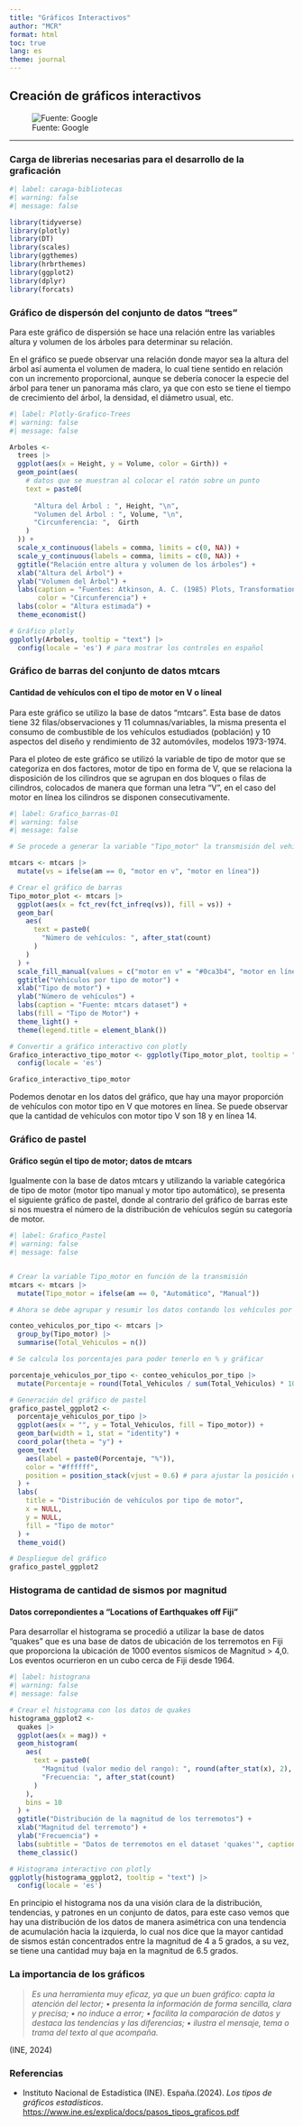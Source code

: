 ---
title: "Gráficos Interactivos"
author: "MCR"
format: html
toc: true
lang: es
theme: journal
---

## Creación de gráficos interactivos  

![Fuente: Google](https://enlinea.santotomas.cl/web/wp-content/uploads/sites/2/2016/09/programar-en-r-744x465.jpg)

---
### Carga de librerias necesarias para el desarrollo de la graficación

```{r}
#| label: caraga-bibliotecas
#| warning: false
#| message: false

library(tidyverse)
library(plotly)
library(DT)
library(scales)
library(ggthemes)
library(hrbrthemes)
library(ggplot2)
library(dplyr)
library(forcats)

```

### Gráfico de dispersón del conjunto de datos "trees"
Para este gráfico de dispersión se hace una relación entre las variables altura y volumen de los árboles para determinar su relación.  

En el gráfico se puede observar una relación donde mayor sea la altura del árbol así aumenta el volumen de madera, lo cual tiene sentido en relación con un incremento proporcional, aunque se debería conocer la especie del árbol para tener un panorama más claro, ya que con esto se tiene el tiempo de crecimiento del árbol, la densidad, el diámetro usual, etc.


```{r}
#| label: Plotly-Grafico-Trees
#| warning: false
#| message: false

Arboles <- 
  trees |>
  ggplot(aes(x = Height, y = Volume, color = Girth)) +
  geom_point(aes(
    # datos que se muestran al colocar el ratón sobre un punto
    text = paste0(
      
      "Altura del Árbol : ", Height, "\n",
      "Volumen del Árbol : ", Volume, "\n", 
      "Circunferencia: ",  Girth
    )
  )) +
  scale_x_continuous(labels = comma, limits = c(0, NA)) +
  scale_y_continuous(labels = comma, limits = c(0, NA)) +
  ggtitle("Relación entre altura y volumen de los árboles") +
  xlab("Altura del Árbol") +
  ylab("Volumen del Árbol") +
  labs(caption = "Fuentes: Atkinson, A. C. (1985) Plots, Transformations and Regression. Oxford University Press.",
       color = "Circunferencia") +
  labs(color = "Altura estimada") +
  theme_economist()

# Gráfico plotly
ggplotly(Arboles, tooltip = "text") |> 
  config(locale = 'es') # para mostrar los controles en español
```

### Gráfico de barras del conjunto de datos mtcars

#### Cantidad  de vehículos con el tipo de motor en V o líneal

Para este gráfico se utilizo la base de datos “mtcars”. Esta base de datos tiene 32 filas/observaciones y 11 columnas/variables, la misma presenta el consumo de combustible de los vehículos estudiados (población) y 10 aspectos del diseño y rendimiento de 32 automóviles, modelos 1973-1974.  

Para el ploteo de este gráfico se utilizó la variable de tipo de motor que se categoriza en dos factores, motor de tipo en forma de V, que se relaciona la disposición de los cilindros que se agrupan en dos bloques o filas de cilindros, colocados de manera que forman una letra "V", en el caso del motor en línea los cilindros se disponen consecutivamente. 


```{r}
#| label: Grafico_barras-01
#| warning: false
#| message: false

# Se procede a generar la variable "Tipo_motor" la transmisión del vehículo

mtcars <- mtcars |>
  mutate(vs = ifelse(am == 0, "motor en v", "motor en línea"))

# Crear el gráfico de barras
Tipo_motor_plot <- mtcars |>
  ggplot(aes(x = fct_rev(fct_infreq(vs)), fill = vs)) + 
  geom_bar(
    aes(
      text = paste0(
        "Número de vehículos: ", after_stat(count)
      )
    )
  ) +
  scale_fill_manual(values = c("motor en v" = "#0ca3b4", "motor en línea" = "#f76ccf")) +
  ggtitle("Vehículos por tipo de motor") +
  xlab("Tipo de motor") +
  ylab("Número de vehículos") +
  labs(caption = "Fuente: mtcars dataset") +
  labs(fill = "Tipo de Motor") +
  theme_light() +
  theme(legend.title = element_blank()) 

# Convertir a gráfico interactivo con plotly
Grafico_interactivo_tipo_motor <- ggplotly(Tipo_motor_plot, tooltip = "text") |>
  config(locale = 'es')

Grafico_interactivo_tipo_motor
```
Podemos denotar en los datos del gráfico, que hay una mayor proporción de vehículos con motor tipo en V que motores en línea. Se puede observar que la cantidad de vehículos con motor tipo V son 18 y en línea 14.  


### Gráfico de pastel

#### Gráfico según el tipo de motor; datos de mtcars

Igualmente con la base de datos mtcars y utilizando la variable categórica de tipo de motor (motor tipo manual y motor tipo automático), se presenta el siguiente gráfico de pastel, donde al contrario del gráfico de barras este si nos muestra el número de la distribución de vehículos según su categoría de motor.

```{r}
#| label: Grafico_Pastel
#| warning: false
#| message: false


# Crear la variable Tipo_motor en función de la transmisión
mtcars <- mtcars |>
  mutate(Tipo_motor = ifelse(am == 0, "Automático", "Manual"))

# Ahora se debe agrupar y resumir los datos contando los vehículos por tipo de motor

conteo_vehiculos_por_tipo <- mtcars |>
  group_by(Tipo_motor) |>
  summarise(Total_Vehiculos = n())

# Se calcula los porcentajes para poder tenerlo en % y gráficar

porcentaje_vehiculos_por_tipo <- conteo_vehiculos_por_tipo |>
  mutate(Porcentaje = round(Total_Vehiculos / sum(Total_Vehiculos) * 100, 1))

# Generación del gráfico de pastel
grafico_pastel_ggplot2 <-
  porcentaje_vehiculos_por_tipo |>
  ggplot(aes(x = "", y = Total_Vehiculos, fill = Tipo_motor)) +
  geom_bar(width = 1, stat = "identity") +
  coord_polar(theta = "y") +
  geom_text(
    aes(label = paste0(Porcentaje, "%")),
    color = "#ffffff",
    position = position_stack(vjust = 0.6) # para ajustar la posición del texto en cada porción
  ) +
  labs(
    title = "Distribución de vehículos por tipo de motor",
    x = NULL,
    y = NULL,
    fill = "Tipo de motor"
  ) +
  theme_void()

# Despliegue del gráfico
grafico_pastel_ggplot2

```

### Histograma de cantidad de sismos por magnitud

#### Datos correpondientes a "Locations of Earthquakes off Fiji"

Para desarrollar el histograma se procedió a utilizar la base de datos “quakes” que es una base de datos de ubicación de los terremotos en Fiji que proporciona la ubicación de 1000 eventos sísmicos de Magnitud > 4,0. Los eventos ocurrieron en un cubo cerca de Fiji desde 1964.

```{r}
#| label: histograna
#| warning: false
#| message: false

# Crear el histograma con los datos de quakes
histograma_ggplot2 <- 
  quakes |>
  ggplot(aes(x = mag)) +
  geom_histogram(
    aes(
      text = paste0(
        "Magnitud (valor medio del rango): ", round(after_stat(x), 2), "\n",
        "Frecuencia: ", after_stat(count)
      )
    ), 
    bins = 10
  ) +
  ggtitle("Distribución de la magnitud de los terremotos") +
  xlab("Magnitud del terremoto") +
  ylab("Frecuencia") +
  labs(subtitle = "Datos de terremotos en el dataset 'quakes'", caption = "Fuente: 'quakes' dataset") +
  theme_classic()

# Histograma interactivo con plotly
ggplotly(histograma_ggplot2, tooltip = "text") |>
  config(locale = 'es')
```

En principio el histograma nos da una visión clara de la distribución, tendencias, y patrones en un conjunto de datos, para este caso vemos que hay una distribución de los datos de manera asimétrica con una tendencia de acumulación hacia la izquierda, lo cual nos dice que la mayor cantidad de sismos están concentrados entre la magnitud de 4 a 5 grados, a su vez, se tiene una cantidad muy baja en la magnitud de 6.5 grados.  

### La importancia de los gráficos
> *Es una herramienta muy eficaz, ya que un buen gráfico: capta la atención del lector; • presenta la información de forma sencilla, clara y precisa; • no induce a error; • facilita la comparación de datos y destaca las tendencias y las diferencias; • ilustra el mensaje, tema o trama del texto al que acompaña.*

(INE, 2024)

### Referencias

- Instituto Nacional de Estadística (INE). España.(2024). _Los tipos de gráficos estadísticos_. [https://www.ine.es/explica/docs/pasos_tipos_graficos.pdf](https://www.ine.es/explica/docs/pasos_tipos_graficos.pdf)

